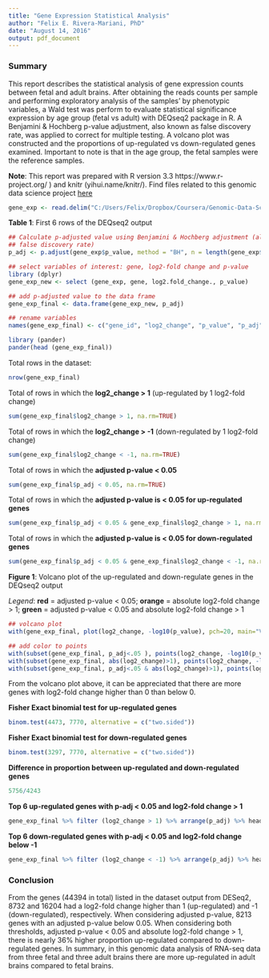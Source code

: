 ```yaml
---
title: "Gene Expression Statistical Analysis"
author: "Felix E. Rivera-Mariani, PhD"
date: "August 14, 2016"
output: pdf_document
---
```


### Summary

This report describes the statistical analysis of gene expression counts between fetal and adult brains. After obtaining the reads counts per sample and performing exploratory analysis of the samples' by phenotypic variables, a Wald test was perform to evaluate statistical significance expression by age group (fetal vs adult) with DEQseq2 package in R. A Benjamini & Hochberg p-value adjustment, also known as false discovery rate, was applied to correct for multiple testing. A volcano plot was constructed and the proportions of up-regulated vs down-regulated genes examined. Important to note is that in the age group, the fetal samples were the reference samples.

**Note**: This report was prepared with R version 3.3 https://www.r-project.org/
) and knitr (yihui.name/knitr/). Find files related to this genomic data science project [here](https://github.com/friveramariani/genomic-data-science)
```r
gene_exp <- read.delim("C:/Users/Felix/Dropbox/Coursera/Genomic-Data-Science/8-Genomic-datascience-capstone/github-files/gene_expression_statistical.tabular")
```

**Table 1**: First 6 rows of the DEQseq2 output
```r
## Calculate p-adjusted value using Benjamini & Hochberg adjustment (also called 
## false discovery rate) 
p_adj <- p.adjust(gene_exp$p_value, method = "BH", n = length(gene_exp$p_value))

## select variables of interest: gene, log2-fold change and p-value
library (dplyr)
gene_exp_new <- select (gene_exp, gene, log2.fold_change., p_value)

## add p-adjusted value to the data frame
gene_exp_final <- data.frame(gene_exp_new, p_adj)

## rename variables
names(gene_exp_final) <- c("gene_id", "log2_change", "p_value", "p_adj")

library (pander)
pander(head (gene_exp_final))
```

Total rows in the dataset:
```r
nrow(gene_exp_final)
```

Total of rows in which the **log2_change > 1** (up-regulated by 1 log2-fold change)
```r
sum(gene_exp_final$log2_change > 1, na.rm=TRUE)
```

Total of rows in which the **log2_change > -1** (down-regulated by 1 log2-fold change)
```r
sum(gene_exp_final$log2_change < -1, na.rm=TRUE)
```

Total of rows in which the **adjusted p-value < 0.05**
```r
sum(gene_exp_final$p_adj < 0.05, na.rm=TRUE)
```

Total of rows in which the **adjusted p-value is < 0.05 for up-regulated genes**
```r
sum(gene_exp_final$p_adj < 0.05 & gene_exp_final$log2_change > 1, na.rm=TRUE)
```

Total of rows in which the **adjusted p-value is < 0.05 for down-regulated genes**
```r
sum(gene_exp_final$p_adj < 0.05 & gene_exp_final$log2_change < -1, na.rm=TRUE)
```

**Figure 1**: Volcano plot of the up-regulated and down-regulate genes in the DEQseq2 output

*Legend*: **red** = adjusted p-value < 0.05; **orange** = absolute log2-fold change > 1; **green** = adjusted p-value < 0.05 and absolute log2-fold change > 1

```r
## volcano plot
with(gene_exp_final, plot(log2_change, -log10(p_value), pch=20, main="Volcano plot"))

## add color to points 
with(subset(gene_exp_final, p_adj<.05 ), points(log2_change, -log10(p_value), pch=20, col="red"))
with(subset(gene_exp_final, abs(log2_change)>1), points(log2_change, -log10(p_value), pch=20, col="orange"))
with(subset(gene_exp_final, p_adj<.05 & abs(log2_change)>1), points(log2_change, -log10(p_value), pch=20, col="green"))
```

From the volcano plot above, it can be appreciated that there are more genes with log2-fold change higher than 0 than below 0. 

**Fisher Exact binomial test for up-regulated genes**
```r
binom.test(4473, 7770, alternative = c("two.sided"))
```



**Fisher Exact binomial test for down-regulated genes**
```r
binom.test(3297, 7770, alternative = c("two.sided"))
```

**Difference in proportion between up-regulated and down-regulated genes**
```r
5756/4243
```


**Top 6 up-regulated genes with p-adj < 0.05 and log2-fold change > 1**
```r
gene_exp_final %>% filter (log2_change > 1) %>% arrange(p_adj) %>% head
```

**Top 6 down-regulated genes with p-adj < 0.05 and log2-fold change below -1**
```r
gene_exp_final %>% filter (log2_change < -1) %>% arrange(p_adj) %>% head
```


### Conclusion
From the genes (44394 in total) listed in the dataset output from DESeq2, 8732 and 16204 had a log2-fold change higher than 1 (up-regulated) and -1 (down-regulated), respectively. When considering adjusted p-value, 8213 genes with an adjusted p-value below 0.05. When considering both thresholds, adjusted p-value < 0.05 and absolute log2-fold change > 1, there is nearly 36% higher proportion up-regulated  compared to down-regulated genes. In summary, in this genomic data analysis of RNA-seq data from three fetal and three adult brains there are more up-regulated in adult brains compared to fetal brains.  
